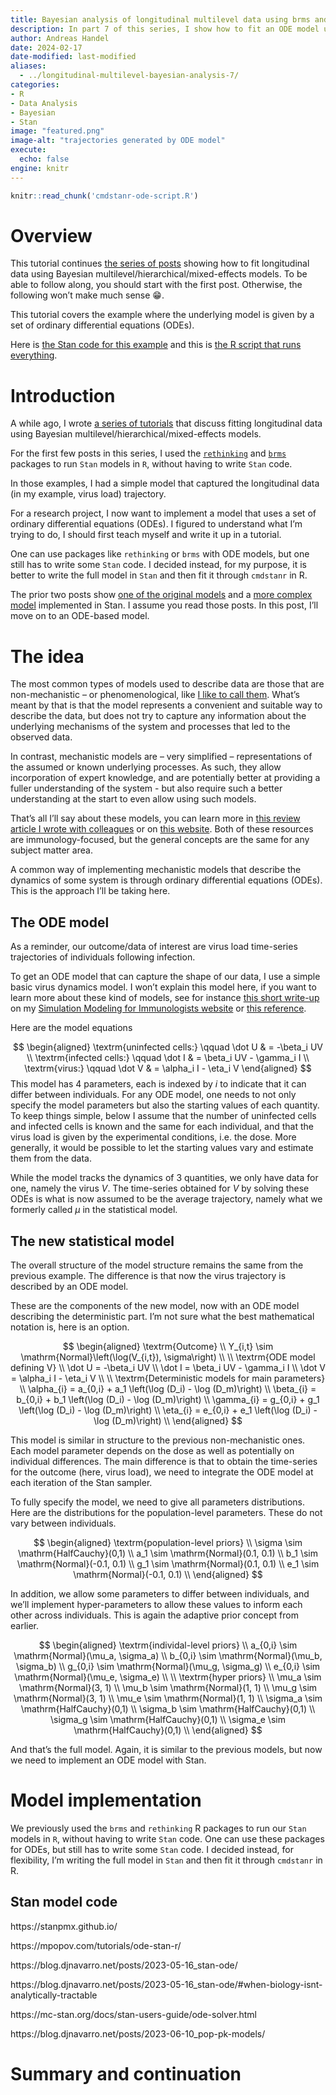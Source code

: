 ```yaml
---
title: Bayesian analysis of longitudinal multilevel data using brms and rethinking - part 7  
description: In part 7 of this series, I show how to fit an ODE model using Stan.
author: Andreas Handel
date: 2024-02-17
date-modified: last-modified
aliases: 
  - ../longitudinal-multilevel-bayesian-analysis-7/
categories: 
- R
- Data Analysis
- Bayesian
- Stan
image: "featured.png"
image-alt: "trajectories generated by ODE model"
execute:
  echo: false
engine: knitr
---
```




```r
knitr::read_chunk('cmdstanr-ode-script.R')
```

# Overview

This tutorial continues [the series of posts](/posts/2022-02-22-longitudinal-multilevel-bayes-1/)
showing how to fit longitudinal data using Bayesian multilevel/hierarchical/mixed-effects models. To be able to follow along, you should start with the first post. Otherwise, the following won't make much sense 😁.

This tutorial covers the example where the underlying model is given by a set of ordinary differential equations (ODEs).

Here is [the Stan code for this example](stancode-ode.stan) and this is [the R script that runs everything](cmdstanr-ode-script.R).


# Introduction

A while ago, I wrote [a series of tutorials](/posts/2022-02-22-longitudinal-multilevel-bayes-1/) that discuss fitting longitudinal data using Bayesian multilevel/hierarchical/mixed-effects models.

For the first few posts in this series, I used the [`rethinking`](/posts/2022-02-22-longitudinal-multilevel-bayes-2/) and [`brms`](/posts/2022-02-22-longitudinal-multilevel-bayes-3/) packages to run `Stan` models in `R`, without having to write `Stan` code. 

In those examples, I had a simple model that captured the longitudinal data (in my example, virus load) trajectory.

For a research project, I now want to implement a model that uses a set of ordinary differential equations (ODEs). I figured to understand what I'm trying to do, I should first teach myself and write it up in a tutorial. 

One can use packages like `rethinking` or `brms` with ODE models, but one still has to write some `Stan` code. I decided instead, for my purpose, it is better to write the full model in `Stan` and then fit it through `cmdstanr` in R.

The prior two posts show [one of the original models](/posts/2024-02-15-longitudinal-multilevel-bayes-5/) and a [more complex model](/posts/2024-02-16-longitudinal-multilevel-bayes-6/) implemented in Stan. I assume you read those posts. In this post, I'll move on to an ODE-based model.




# The idea

The most common types of models used to describe data are those that are non-mechanistic -- or phenomenological, like [I like to call them](https://www.nature.com/articles/s41577-019-0235-3). What's meant by that is that the model represents a convenient and suitable way to describe the data, but does not try to capture any information about the underlying mechanisms of the system and processes that led to the observed data.

In contrast, mechanistic models are -- very simplified -- representations of the assumed or known underlying processes. As such, they allow incorporation of expert knowledge, and are potentially better at providing a fuller understanding of the system - but also require such a better understanding at the start to even allow using such models. 

That's all I'll say about these models, you can learn more in [this review article I wrote with colleagues](https://www.nature.com/articles/s41577-019-0235-3) or on [this website](https://andreashandel.github.io/SMIcourse/). Both of these resources are immunology-focused, but the general concepts are the same for any subject matter area.

A common way of implementing mechanistic models that describe the dynamics of some system is through ordinary differential equations (ODEs). This is the approach I'll be taking here.


## The ODE model

As a reminder, our outcome/data of interest are virus load time-series trajectories of individuals following infection.

To get an ODE model that can capture the shape of our data, I use a simple basic virus dynamics model. I won't explain this model here, if you want to learn more about these kind of models, see for instance [this short write-up](https://andreashandel.github.io/SMIcourse/A_Few_Simple_Models.html#Simple_Viral_Infection_Model) on my [Simulation Modeling for Immunologists website](https://andreashandel.github.io/SMIcourse/) or [this reference](https://www.nature.com/articles/nri700).

Here are the model equations

$$
\begin{aligned}
\textrm{uninfected cells:} \qquad  \dot U & = -\beta_i UV \\ 
\textrm{infected cells:} \qquad  \dot I & = \beta_i UV - \gamma_i I \\
\textrm{virus:} \qquad  \dot V & = \alpha_i I - \eta_i V
\end{aligned}
$$
This model has 4 parameters, each is indexed by $i$ to indicate that it can differ between individuals. For any ODE model, one needs to not only specify the model parameters but also the starting values of each quantity. To keep things simple, below I assume that the number of uninfected cells and infected cells is known and the same for each individual, and that the virus load is given by the experimental conditions, i.e. the dose. More generally, it would be possible to let the starting values vary and estimate them from the data.

While the model tracks the dynamics of 3 quantities, we only have data for one, namely the virus $V$. The time-series obtained for $V$ by solving these ODEs is what is now assumed to be the average trajectory, namely what we formerly called $\mu$ in the statistical model.


## The new statistical model

The overall structure of the model structure remains the same from the previous example. The difference is that now the virus trajectory is described by an ODE model.

These are the components of the new model, now with an ODE model describing the deterministic part.
I'm not sure what the best mathematical notation is, here is an option.

$$
\begin{aligned}
\textrm{Outcome} \\
Y_{i,t}   \sim \mathrm{Normal}\left(\log(V_{i,t}), \sigma\right) \\
\\
\textrm{ODE model defining V} \\
\dot U  = -\beta_i UV \\ 
\dot I  = \beta_i UV - \gamma_i I \\
\dot V  = \alpha_i I - \eta_i V \\
\\
\textrm{Deterministic models for main parameters} \\
\alpha_{i}   =  a_{0,i} + a_1 \left(\log (D_i) - \log (D_m)\right)  \\
\beta_{i}   =  b_{0,i} + b_1 \left(\log (D_i) - \log (D_m)\right) \\
\gamma_{i}   =  g_{0,i} + g_1 \left(\log (D_i) - \log (D_m)\right) \\
\eta_{i}   =  e_{0,i} + e_1 \left(\log (D_i) - \log (D_m)\right) \\
\end{aligned}
$$

This model is similar in structure to the previous non-mechanistic ones. Each model parameter depends on the dose as well as potentially on individual differences. The main difference is that to obtain the time-series for the outcome (here, virus load), we need to integrate the ODE model at each iteration of the Stan sampler.


To fully specify the model, we need to give all parameters distributions. 
Here are the distributions for the population-level parameters. These do not vary between individuals.


$$
\begin{aligned}
\textrm{population-level priors} \\
\sigma  \sim \mathrm{HalfCauchy}(0,1)  \\
a_1 \sim \mathrm{Normal}(0.1, 0.1) \\
b_1 \sim \mathrm{Normal}(-0.1, 0.1) \\
g_1 \sim \mathrm{Normal}(0.1, 0.1) \\
e_1 \sim \mathrm{Normal}(-0.1, 0.1) \\
\end{aligned}
$$


In addition, we allow some parameters to differ between individuals, and we'll implement hyper-parameters to allow these values to inform each other across individuals. This is again the adaptive prior concept from earlier.


$$
\begin{aligned}
\textrm{individal-level priors} \\
a_{0,i} \sim \mathrm{Normal}(\mu_a, \sigma_a) \\
b_{0,i}  \sim \mathrm{Normal}(\mu_b, \sigma_b) \\
g_{0,i} \sim \mathrm{Normal}(\mu_g, \sigma_g) \\
e_{0,i}  \sim \mathrm{Normal}(\mu_e, \sigma_e) \\
\\
\textrm{hyper priors} \\
\mu_a  \sim \mathrm{Normal}(3, 1) \\
\mu_b  \sim \mathrm{Normal}(1, 1) \\
\mu_g  \sim \mathrm{Normal}(3, 1) \\
\mu_e  \sim \mathrm{Normal}(1, 1) \\
\sigma_a  \sim \mathrm{HalfCauchy}(0,1)  \\
\sigma_b  \sim \mathrm{HalfCauchy}(0,1)  \\
\sigma_g  \sim \mathrm{HalfCauchy}(0,1)  \\
\sigma_e  \sim \mathrm{HalfCauchy}(0,1)  \\
\end{aligned}
$$

And that's the full model. Again, it is similar to the previous models, but now we need to implement an ODE model with Stan. 



# Model implementation



We previously used the `brms` and `rethinking` R packages to run our `Stan` models in `R`, without having to write `Stan` code. One can use these packages for ODEs, but still has to write some `Stan` code. I decided instead, for flexibility, I'm writing the full model in `Stan` and then fit it through `cmdstanr` in R.



## Stan model code

https://stanpmx.github.io/

https://mpopov.com/tutorials/ode-stan-r/

https://blog.djnavarro.net/posts/2023-05-16_stan-ode/

https://blog.djnavarro.net/posts/2023-05-16_stan-ode/#when-biology-isnt-analytically-tractable

https://mc-stan.org/docs/stan-users-guide/ode-solver.html


https://blog.djnavarro.net/posts/2023-06-10_pop-pk-models/




# Summary and continuation









